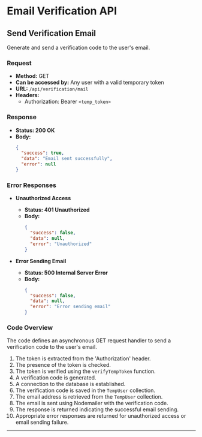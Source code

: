 # Email Verification API

## Send Verification Email

Generate and send a verification code to the user's email.

### Request

- **Method:** GET
- **Can be accessed by:** Any user with a valid temporary token
- **URL:** `/api/verification/mail`
- **Headers:**
  - Authorization: Bearer `<temp_token>`

### Response

- **Status: 200 OK**
- **Body:**
  ```json
  {
    "success": true,
    "data": "Email sent successfully",
    "error": null
  }
  ```

### Error Responses

- **Unauthorized Access**
  - **Status: 401 Unauthorized**
  - **Body:**
    ```json
    {
      "success": false,
      "data": null,
      "error": "Unauthorized"
    }
    ```

- **Error Sending Email**
  - **Status: 500 Internal Server Error**
  - **Body:**
    ```json
    {
      "success": false,
      "data": null,
      "error": "Error sending email"
    }
    ```

### Code Overview

The code defines an asynchronous GET request handler to send a verification code to the user's email.

1. The token is extracted from the 'Authorization' header.
2. The presence of the token is checked.
3. The token is verified using the `verifyTempToken` function.
4. A verification code is generated.
5. A connection to the database is established.
6. The verification code is saved in the `TempUser` collection.
7. The email address is retrieved from the `TempUser` collection.
8. The email is sent using Nodemailer with the verification code.
9. The response is returned indicating the successful email sending.
10. Appropriate error responses are returned for unauthorized access or email sending failure.

---